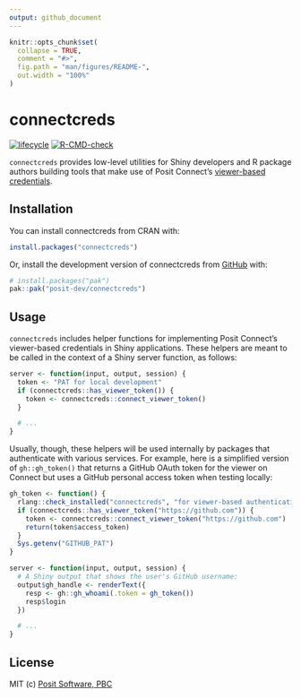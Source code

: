 ```yaml
---
output: github_document
---
```


<!-- README.md is generated from README.Rmd. Please edit that file -->

```r
knitr::opts_chunk$set(
  collapse = TRUE,
  comment = "#>",
  fig.path = "man/figures/README-",
  out.width = "100%"
)
```

# connectcreds

<!-- badges: start -->
[![lifecycle](https://img.shields.io/badge/lifecycle-experimental-orange.svg)](https://lifecycle.r-lib.org/articles/stages.html)
[![R-CMD-check](https://github.com/posit-dev/connectcreds/actions/workflows/R-CMD-check.yaml/badge.svg)](https://github.com/posit-dev/connectcreds/actions/workflows/R-CMD-check.yaml)
<!-- badges: end -->

`connectcreds` provides low-level utilities for Shiny developers and R package
authors building tools that make use of Posit Connect's [viewer-based
credentials](https://docs.posit.co/connect/admin/integrations/oauth-integrations/).

## Installation

You can install connectcreds from CRAN with:

``` r
install.packages("connectcreds")
```

Or, install the development version of connectcreds from
[GitHub](https://github.com/) with:

``` r
# install.packages("pak")
pak::pak("posit-dev/connectcreds")
```

## Usage

`connectcreds` includes helper functions for implementing Posit Connect's
viewer-based credentials in Shiny applications. These helpers are meant to be
called in the context of a Shiny server function, as follows:

```r
server <- function(input, output, session) {
  token <- "PAT for local development"
  if (connectcreds::has_viewer_token()) {
    token <- connectcreds::connect_viewer_token()
  }

  # ...
}
```

Usually, though, these helpers will be used internally by packages that
authenticate with various services. For example, here is a simplified version of
`gh::gh_token()` that returns a GitHub OAuth token for the viewer on Connect but
uses a GitHub personal access token when testing locally:

```r
gh_token <- function() {
  rlang::check_installed("connectcreds", "for viewer-based authentication")
  if (connectcreds::has_viewer_token("https://github.com")) {
    token <- connectcreds::connect_viewer_token("https://github.com")
    return(token$access_token)
  }
  Sys.getenv("GITHUB_PAT")
}

server <- function(input, output, session) {
  # A Shiny output that shows the user's GitHub username:
  output$gh_handle <- renderText({
    resp <- gh::gh_whoami(.token = gh_token())
    resp$login
  })

  # ...
}
```

## License

MIT (c) [Posit Software, PBC](https://posit.co)
